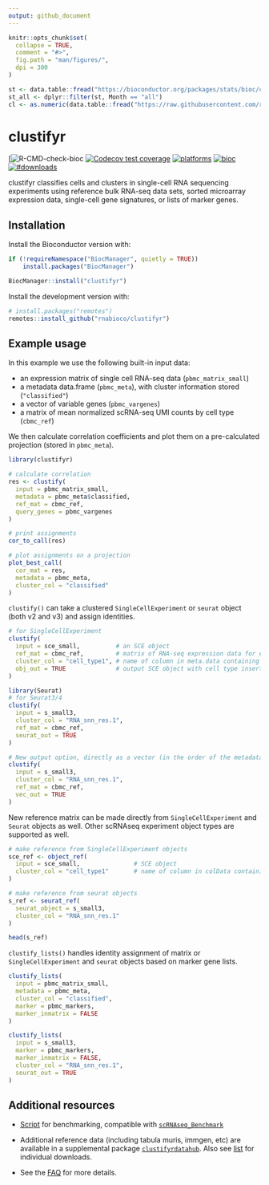 ```yaml
---
output: github_document
---
```


```r
knitr::opts_chunk$set(
  collapse = TRUE,
  comment = "#>",
  fig.path = "man/figures/",
  dpi = 300
)
```

```r
st <- data.table::fread("https://bioconductor.org/packages/stats/bioc/clustifyr/clustifyr_stats.tab", data.table = FALSE, verbose = FALSE)
st_all <- dplyr::filter(st, Month == "all")
cl <- as.numeric(data.table::fread("https://raw.githubusercontent.com/raysinensis/clone_counts_public/main/clustifyr_total.txt", verbose = FALSE))
```

# clustifyr 

<!-- badges: start -->
[![[R-CMD-check-bioc](https://github.com/rnabioco/clustifyr/actions/workflows/check-bioc.yml/badge.svg)](https://github.com/rnabioco/clustifyr/actions/workflows/check-bioc.yml)
[![Codecov test coverage](https://codecov.io/gh/rnabioco/clustifyr/branch/devel/graph/badge.svg)](https://app.codecov.io/gh/rnabioco/clustifyr?branch=devel)
[![platforms](https://bioconductor.org/shields/availability/release/clustifyr.svg)](https://bioconductor.org/packages/release/bioc/html/clustifyr.html)
[![bioc](https://bioconductor.org/shields/years-in-bioc/clustifyr.svg)](https://bioconductor.org/packages/release/bioc/html/clustifyr.html)
[![#downloads](`r paste0("https://img.shields.io/badge/%23%20downloads-", sum(st_all[[4]]) + cl, "-brightgreen")`)](https://bioconductor.org/packages/stats/bioc/clustifyr/clustifyr_stats.tab)
<!-- badges: end -->

clustifyr classifies cells and clusters in single-cell RNA sequencing experiments using reference bulk RNA-seq data sets, sorted microarray expression data, single-cell gene signatures, or lists of marker genes. 

## Installation

Install the Bioconductor version with:

``` r
if (!requireNamespace("BiocManager", quietly = TRUE))
    install.packages("BiocManager")

BiocManager::install("clustifyr")
```

Install the development version with:

``` r
# install.packages("remotes")
remotes::install_github("rnabioco/clustifyr")
```
 
## Example usage

In this example we use the following built-in input data:

- an expression matrix of single cell RNA-seq data (`pbmc_matrix_small`)
- a metadata data.frame (`pbmc_meta`), with cluster information stored (`"classified"`)
- a vector of variable genes (`pbmc_vargenes`)
- a matrix of mean normalized scRNA-seq UMI counts by cell type (`cbmc_ref`)

We then calculate correlation coefficients and plot them on a pre-calculated projection (stored in `pbmc_meta`).

```r
library(clustifyr)

# calculate correlation
res <- clustify(
  input = pbmc_matrix_small,
  metadata = pbmc_meta$classified,
  ref_mat = cbmc_ref,
  query_genes = pbmc_vargenes
)

# print assignments
cor_to_call(res)

# plot assignments on a projection
plot_best_call(
  cor_mat = res,
  metadata = pbmc_meta,
  cluster_col = "classified"
)
```

`clustify()` can take a clustered `SingleCellExperiment` or `seurat` object (both v2 and v3) and assign identities.

```r
# for SingleCellExperiment
clustify(
  input = sce_small,          # an SCE object
  ref_mat = cbmc_ref,         # matrix of RNA-seq expression data for each cell type
  cluster_col = "cell_type1", # name of column in meta.data containing cell clusters
  obj_out = TRUE              # output SCE object with cell type inserted as "type" column
) 

library(Seurat)
# for Seurat3/4
clustify(
  input = s_small3,
  cluster_col = "RNA_snn_res.1",
  ref_mat = cbmc_ref,
  seurat_out = TRUE
)

# New output option, directly as a vector (in the order of the metadata), which can then be inserted into metadata dataframes and other workflows
clustify(
  input = s_small3,
  cluster_col = "RNA_snn_res.1",
  ref_mat = cbmc_ref,
  vec_out = TRUE
)
```

New reference matrix can be made directly from `SingleCellExperiment` and `Seurat` objects as well. Other scRNAseq experiment object types are supported as well.

```r
# make reference from SingleCellExperiment objects
sce_ref <- object_ref(
  input = sce_small,               # SCE object
  cluster_col = "cell_type1"       # name of column in colData containing cell identities
)

# make reference from seurat objects
s_ref <- seurat_ref(
  seurat_object = s_small3,
  cluster_col = "RNA_snn_res.1"
)

head(s_ref)
```

`clustify_lists()` handles identity assignment of matrix or `SingleCellExperiment` and `seurat` objects based on marker gene lists.
 
```r
clustify_lists(
  input = pbmc_matrix_small,
  metadata = pbmc_meta,
  cluster_col = "classified",
  marker = pbmc_markers,
  marker_inmatrix = FALSE
)

clustify_lists(
  input = s_small3,
  marker = pbmc_markers,
  marker_inmatrix = FALSE,
  cluster_col = "RNA_snn_res.1",
  seurat_out = TRUE
)
```

## Additional resources

* [Script](https://github.com/rnabioco/clustifyrdata/blob/master/inst/run_clustifyr.R) for benchmarking, compatible with [`scRNAseq_Benchmark`](https://github.com/tabdelaal/scRNAseq_Benchmark)

* Additional reference data (including tabula muris, immgen, etc) are available in a supplemental package [`clustifyrdatahub`](https://github.com/rnabioco/clustifyrdatahub). Also see [list](https://rnabioco.github.io/clustifyrdata/articles/download_refs.html) for individual downloads. 

* See the [FAQ](https://github.com/rnabioco/clustifyr/wiki/Frequently-asked-questions) for more details.
